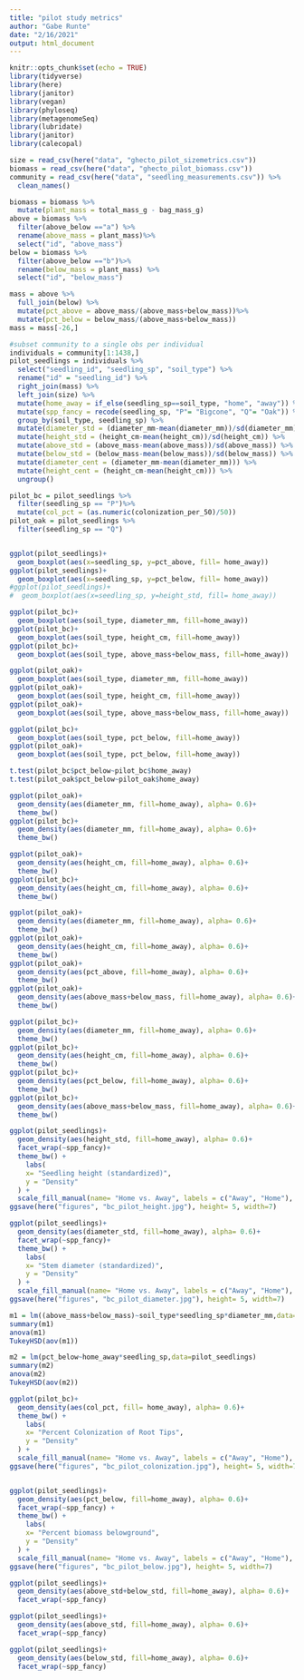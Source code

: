 ```yaml
---
title: "pilot study metrics"
author: "Gabe Runte"
date: "2/16/2021"
output: html_document
---
```


```r
knitr::opts_chunk$set(echo = TRUE)
library(tidyverse)
library(here)
library(janitor)
library(vegan)
library(phyloseq)
library(metagenomeSeq)
library(lubridate)
library(janitor)
library(calecopal)
```

```r
size = read_csv(here("data", "ghecto_pilot_sizemetrics.csv"))
biomass = read_csv(here("data", "ghecto_pilot_biomass.csv"))
community = read_csv(here("data", "seedling_measurements.csv")) %>% 
  clean_names()

```

```r
biomass = biomass %>% 
  mutate(plant_mass = total_mass_g - bag_mass_g)
above = biomass %>% 
  filter(above_below =="a") %>% 
  rename(above_mass = plant_mass)%>% 
  select("id", "above_mass")
below = biomass %>% 
  filter(above_below =="b")%>% 
  rename(below_mass = plant_mass) %>% 
  select("id", "below_mass")

mass = above %>% 
  full_join(below) %>% 
  mutate(pct_above = above_mass/(above_mass+below_mass))%>% 
  mutate(pct_below = below_mass/(above_mass+below_mass))
mass = mass[-26,]


```

```r
#subset community to a single obs per individual
individuals = community[1:1438,] 
pilot_seedlings = individuals %>% 
  select("seedling_id", "seedling_sp", "soil_type") %>% 
  rename("id" = "seedling_id") %>% 
  right_join(mass) %>% 
  left_join(size) %>%
  mutate(home_away = if_else(seedling_sp==soil_type, "home", "away")) %>% 
  mutate(spp_fancy = recode(seedling_sp, "P"= "Bigcone", "Q"= "Oak")) %>% 
  group_by(soil_type, seedling_sp) %>% 
  mutate(diameter_std = (diameter_mm-mean(diameter_mm))/sd(diameter_mm)) %>%
  mutate(height_std = (height_cm-mean(height_cm))/sd(height_cm)) %>%
  mutate(above_std = (above_mass-mean(above_mass))/sd(above_mass)) %>%
  mutate(below_std = (below_mass-mean(below_mass))/sd(below_mass)) %>%
  mutate(diameter_cent = (diameter_mm-mean(diameter_mm))) %>%
  mutate(height_cent = (height_cm-mean(height_cm))) %>%
  ungroup()

pilot_bc = pilot_seedlings %>% 
  filter(seedling_sp == "P")%>% 
  mutate(col_pct = (as.numeric(colonization_per_50)/50))
pilot_oak = pilot_seedlings %>% 
  filter(seedling_sp == "Q") 


ggplot(pilot_seedlings)+
  geom_boxplot(aes(x=seedling_sp, y=pct_above, fill= home_away))
ggplot(pilot_seedlings)+
  geom_boxplot(aes(x=seedling_sp, y=pct_below, fill= home_away))
#ggplot(pilot_seedlings)+
#  geom_boxplot(aes(x=seedling_sp, y=height_std, fill= home_away))

ggplot(pilot_bc)+
  geom_boxplot(aes(soil_type, diameter_mm, fill=home_away))
ggplot(pilot_bc)+
  geom_boxplot(aes(soil_type, height_cm, fill=home_away))
ggplot(pilot_bc)+
  geom_boxplot(aes(soil_type, above_mass+below_mass, fill=home_away))

ggplot(pilot_oak)+
  geom_boxplot(aes(soil_type, diameter_mm, fill=home_away))
ggplot(pilot_oak)+
  geom_boxplot(aes(soil_type, height_cm, fill=home_away))
ggplot(pilot_oak)+
  geom_boxplot(aes(soil_type, above_mass+below_mass, fill=home_away))

ggplot(pilot_bc)+
  geom_boxplot(aes(soil_type, pct_below, fill=home_away))
ggplot(pilot_oak)+
  geom_boxplot(aes(soil_type, pct_below, fill=home_away))

t.test(pilot_bc$pct_below~pilot_bc$home_away)
t.test(pilot_oak$pct_below~pilot_oak$home_away)

ggplot(pilot_oak)+
  geom_density(aes(diameter_mm, fill=home_away), alpha= 0.6)+
  theme_bw()
ggplot(pilot_bc)+
  geom_density(aes(diameter_mm, fill=home_away), alpha= 0.6)+
  theme_bw()

ggplot(pilot_oak)+
  geom_density(aes(height_cm, fill=home_away), alpha= 0.6)+
  theme_bw()
ggplot(pilot_bc)+
  geom_density(aes(height_cm, fill=home_away), alpha= 0.6)+
  theme_bw()
```


```r
ggplot(pilot_oak)+
  geom_density(aes(diameter_mm, fill=home_away), alpha= 0.6)+
  theme_bw()
ggplot(pilot_oak)+
  geom_density(aes(height_cm, fill=home_away), alpha= 0.6)+
  theme_bw()
ggplot(pilot_oak)+
  geom_density(aes(pct_above, fill=home_away), alpha= 0.6)+
  theme_bw()
ggplot(pilot_oak)+
  geom_density(aes(above_mass+below_mass, fill=home_away), alpha= 0.6)+
  theme_bw()

ggplot(pilot_bc)+
  geom_density(aes(diameter_mm, fill=home_away), alpha= 0.6)+
  theme_bw()
ggplot(pilot_bc)+
  geom_density(aes(height_cm, fill=home_away), alpha= 0.6)+
  theme_bw()
ggplot(pilot_bc)+
  geom_density(aes(pct_below, fill=home_away), alpha= 0.6)+
  theme_bw()
ggplot(pilot_bc)+
  geom_density(aes(above_mass+below_mass, fill=home_away), alpha= 0.6)+
  theme_bw()

ggplot(pilot_seedlings)+
  geom_density(aes(height_std, fill=home_away), alpha= 0.6)+
  facet_wrap(~spp_fancy)+
  theme_bw() +
    labs(
    x= "Seedling height (standardized)",
    y = "Density"
  ) +
  scale_fill_manual(name= "Home vs. Away", labels = c("Away", "Home"), values= cal_palette("arbutus")[3:4])+
ggsave(here("figures", "bc_pilot_height.jpg"), height= 5, width=7)

ggplot(pilot_seedlings)+
  geom_density(aes(diameter_std, fill=home_away), alpha= 0.6)+
  facet_wrap(~spp_fancy)+
  theme_bw() +
    labs(
    x= "Stem diameter (standardized)",
    y = "Density"
  ) +
  scale_fill_manual(name= "Home vs. Away", labels = c("Away", "Home"), values= cal_palette("arbutus")[3:4])+
ggsave(here("figures", "bc_pilot_diameter.jpg"), height= 5, width=7)
```

```r
m1 = lm((above_mass+below_mass)~soil_type*seedling_sp*diameter_mm,data=pilot_seedlings)
summary(m1)
anova(m1)
TukeyHSD(aov(m1))

m2 = lm(pct_below~home_away*seedling_sp,data=pilot_seedlings)
summary(m2)
anova(m2)
TukeyHSD(aov(m2))

ggplot(pilot_bc)+
  geom_density(aes(col_pct, fill= home_away), alpha= 0.6)+
  theme_bw() +
    labs(
    x= "Percent Colonization of Root Tips",
    y = "Density"
  ) +
  scale_fill_manual(name= "Home vs. Away", labels = c("Away", "Home"), values= cal_palette("arbutus")[3:4])+
ggsave(here("figures", "bc_pilot_colonization.jpg"), height= 5, width=7)



```


```r
ggplot(pilot_seedlings)+
  geom_density(aes(pct_below, fill=home_away), alpha= 0.6)+
  facet_wrap(~spp_fancy) +
  theme_bw() +
    labs(
    x= "Percent biomass belowground",
    y = "Density"
  ) +
  scale_fill_manual(name= "Home vs. Away", labels = c("Away", "Home"), values= cal_palette("arbutus")[3:4])+
ggsave(here("figures", "bc_pilot_below.jpg"), height= 5, width=7)

ggplot(pilot_seedlings)+
  geom_density(aes(above_std+below_std, fill=home_away), alpha= 0.6)+
  facet_wrap(~spp_fancy)

ggplot(pilot_seedlings)+
  geom_density(aes(above_std, fill=home_away), alpha= 0.6)+
  facet_wrap(~spp_fancy)

ggplot(pilot_seedlings)+
  geom_density(aes(below_std, fill=home_away), alpha= 0.6)+
  facet_wrap(~spp_fancy)
```




